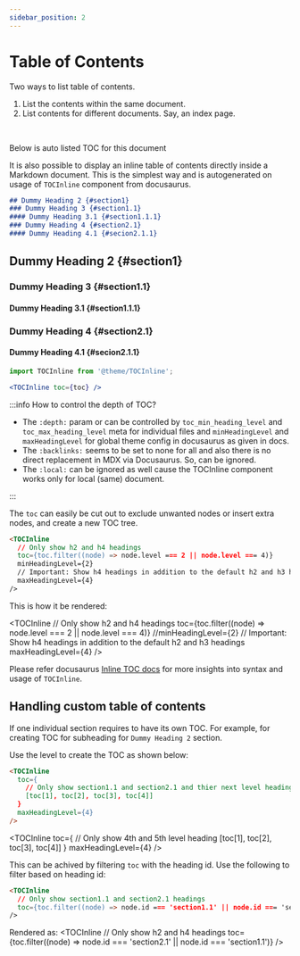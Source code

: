 ```yaml
---
sidebar_position: 2
---
```



# Table of Contents

Two ways to list table of contents.
1. List the contents within the same document.
2. List contents for different documents. Say, an index page.

<br />

Below is auto listed TOC for this document
<TOCInline toc={toc} />

It is also possible to display an inline table of contents directly inside a Markdown document. This is the simplest way and is autogenerated on usage of `TOCInline` component from docusaurus. 

```markdown
## Dummy Heading 2 {#section1}
### Dummy Heading 3 {#section1.1}
#### Dummy Heading 3.1 {#section1.1.1}
### Dummy Heading 4 {#section2.1} 
#### Dummy Heading 4.1 {#secion2.1.1}
```

## Dummy Heading 2 {#section1}
### Dummy Heading 3 {#section1.1}
#### Dummy Heading 3.1 {#section1.1.1}
### Dummy Heading 4 {#section2.1} 
#### Dummy Heading 4.1 {#secion2.1.1}

```jsx
import TOCInline from '@theme/TOCInline';

<TOCInline toc={toc} />
```

:::info How to control the depth of TOC?

* The `:depth:` param or can be controlled by `toc_min_heading_level` and `toc_max_heading_level` meta for individual files and `minHeadingLevel` and `maxHeadingLevel` for global theme config in docusaurus as given in docs.
* The `:backlinks:` seems to be set to none for all and also there is no direct replacement in MDX via Docusaurus. So, can be ignored.
* The `:local:` can be ignored as well cause the TOCInline component works only for local (same) document.

:::

The `toc` can easily be cut out to exclude unwanted nodes or insert extra nodes, and create a new TOC tree.

```markdown
<TOCInline
  // Only show h2 and h4 headings
  toc={toc.filter((node) => node.level === 2 || node.level === 4)}
  minHeadingLevel={2}
  // Important: Show h4 headings in addition to the default h2 and h3 headings
  maxHeadingLevel={4}
/>
```
This is how it be rendered: 

<TOCInline
  // Only show h2 and h4 headings
  toc={toc.filter((node) => node.level === 2 || node.level === 4)}
  //minHeadingLevel={2}
  // Important: Show h4 headings in addition to the default h2 and h3 headings
  maxHeadingLevel={4}
/>

Please refer docusaurus [Inline TOC docs](https://docusaurus.io/docs/markdown-features/inline-toc) for more insights into syntax and usage of `TOCInline`.

## Handling custom table of contents

If one individual section requires to have its own TOC. For example, for creating TOC for subheading for `Dummy Heading 2` section.

Use the level to create the TOC as shown below:
```markdown
<TOCInline
  toc={
    // Only show section1.1 and section2.1 and thier next level headings
    [toc[1], toc[2], toc[3], toc[4]]
  }
  maxHeadingLevel={4}
/>
```

<TOCInline
  toc={
    // Only show 4th and 5th level heading
    [toc[1], toc[2], toc[3], toc[4]]
  }
  maxHeadingLevel={4}
/>

This can be achived by filtering `toc` with the heading id. Use the following to filter based on heading id:
```markdown
<TOCInline
  // Only show section1.1 and section2.1 headings
  toc={toc.filter((node) => node.id === 'section1.1' || node.id === 'section2.1')}
/>
```
Rendered as:
<TOCInline
  // Only show h2 and h4 headings
  toc={toc.filter((node) => node.id === 'section2.1' || node.id === 'section1.1')}
/>

